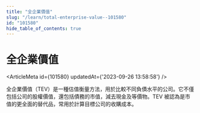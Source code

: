 ```yaml
---
title: "全企業價值"
slug: "/learn/total-enterprise-value--101580"
id: "101580"
hide_table_of_contents: true
---
```



# 全企業價值

<ArticleMeta id={101580} updatedAt={'2023-09-26 13:58:58'} />
<div className='border-solid border-b border-t-0 my-4 border-[var(--ifm-color-gray-300)]' />

全企業價值（TEV）是一種估值衡量方法，用於比較不同負債水平的公司。它不僅包括公司的股權價值，還包括債務的市值，減去現金及等價物。TEV 被認為是市值的更全面的替代品，常用於計算目標公司的收購成本。
